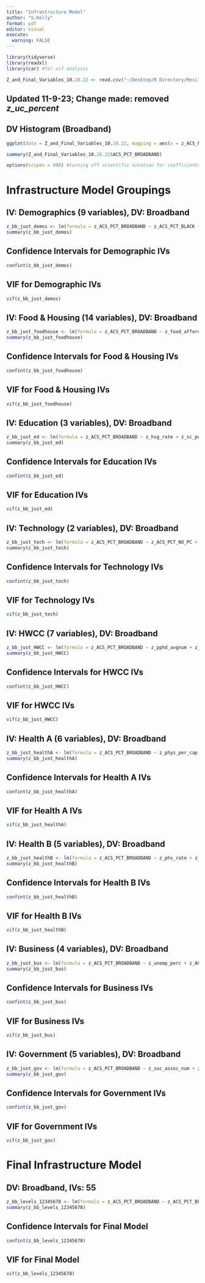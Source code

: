 ```yaml
---
title: "Infrastructure Model"
author: "S.Kelly"
format: pdf
editor: visual
execute: 
  warning: FALSE
---
```


```r
library(tidyverse)
library(readxl)
library(car) #for vif analysis
```

```r
Z_and_Final_Variables_10.28.22 <- read.csv("~/Desktop/R Directory/ResiliencyProject/Z_and_Final_Variables_10.28.22.csv")
```

## Updated 11-9-23; Change made: removed *z_uc_percent*

## DV Histogram (Broadband)

```r
ggplot(data = Z_and_Final_Variables_10.28.22, mapping = aes(x = z_ACS_PCT_BROADBAND)) + geom_histogram() + labs(y = NULL)
```

```r
summary(Z_and_Final_Variables_10.28.22$ACS_PCT_BROADBAND)
```

```r
options(scipen = 990) #turning off scientific notation for coefficients
```

# Infrastructure Model Groupings

## IV: Demographics (9 variables), DV: Broadband

```r
z_bb_just_demos <- lm(formula = z_ACS_PCT_BROADBAND ~ z_ACS_PCT_BLACK + z_ACS_PCT_HISPAN + z_SVI_RPL_THEME1_SOCIECO + z_SVI_RPL_THEME2_HH_DISB + z_SVI_RPL_THEME3_MINO + z_SVI_RPL_THEME4_HH_TRANS + z_ACS_PCT_ENGL_NOT_WELL + z_ACS_PCT_NON_CITIZEN + z_ACS_MEDIAN_AGE, data = Z_and_Final_Variables_10.28.22) 
summary(z_bb_just_demos)
```

## Confidence Intervals for Demographic IVs

```r
confint(z_bb_just_demos)
```

## VIF for Demographic IVs

```r
vif(z_bb_just_demos)
```

## IV: Food & Housing (14 variables), DV: Broadband

```r
z_bb_just_foodhouse <- lm(formula = z_ACS_PCT_BROADBAND ~ z_food_afford + z_fd_enviro_indx + z_fi_percent + z_ACS_PCT_FOOD_STAMP + z_childelig_lunch_perc + z_shp_percent + z_shcb_percent + z_ACS_PCT_NO_VEH + z_ACS_PCT_RENTER_HH_CHILD + z_ACS_PCT_RENT_COST_30PCT + z_ACS_PCT_MOBILE_HOME + z_ACS_PCT_OWNED_HH + z_ACS_PCT_OWNER_HH_CHILD + z_ACS_MEDIAN_HOME_VALUE, data = Z_and_Final_Variables_10.28.22)
summary(z_bb_just_foodhouse)
```

## Confidence Intervals for Food & Housing IVs

```r
confint(z_bb_just_foodhouse)
```

## VIF for Food & Housing IVs

```r
vif(z_bb_just_foodhouse)
```

## IV: Education (3 variables), DV: Broadband

```r
z_bb_just_ed <- lm(formula = z_ACS_PCT_BROADBAND ~ z_hsg_rate + z_sc_percent + z_ms_average, data = Z_and_Final_Variables_10.28.22)
summary(z_bb_just_ed)
```

## Confidence Intervals for Education IVs

```r
confint(z_bb_just_ed)
```

## VIF for Education IVs

```r
vif(z_bb_just_ed)
```

## IV: Technology (2 variables), DV: Broadband

```r
z_bb_just_tech <- lm(formula = z_ACS_PCT_BROADBAND ~ z_ACS_PCT_NO_PC + z_ACS_PCT_SMARTPHONE, data = Z_and_Final_Variables_10.28.22)
summary(z_bb_just_tech)
```

## Confidence Intervals for Technology IVs

```r
confint(z_bb_just_tech)
```

## VIF for Technology IVs

```r
vif(z_bb_just_tech)
```

## IV: HWCC (7 variables), DV: Broadband

```r
z_bb_just_HWCC <- lm(formula = z_ACS_PCT_BROADBAND ~ z_pphd_avgnum + z_pmhd_avgnum + z_lbw_percent_lbw + z_pi_phy_inact + z_cip_perc + z_csph_perc + z_ACS_PCT_CHILD_DISAB, data = Z_and_Final_Variables_10.28.22)
summary(z_bb_just_HWCC)
```

## Confidence Intervals for HWCC IVs

```r
confint(z_bb_just_HWCC)
```

## VIF for HWCC IVs

```r
vif(z_bb_just_HWCC)
```

## IV: Health A (6 variables), DV: Broadband

```r
z_bb_just_healthA <- lm(formula = z_ACS_PCT_BROADBAND ~ z_phys_per_cap + z_mhp_per_cap + z_dents_per_cap + z_uninsur_perc + z_opcp_rate + z_TeenBirths, data = Z_and_Final_Variables_10.28.22)
summary(z_bb_just_healthA)
```

## Confidence Intervals for Health A IVs

```r
confint(z_bb_just_healthA)
```

## VIF for Health A IVs

```r
vif(z_bb_just_healthA)
```

## IV: Health B (5 variables), DV: Broadband

```r
z_bb_just_healthB <- lm(formula = z_ACS_PCT_BROADBAND ~ z_phs_rate + z_ms_perc_ann + z_AMFAR_AMATFAC + z_MP_PERCPEN + z_AHRF_RURAL_H_CLINIC, data = Z_and_Final_Variables_10.28.22)
summary(z_bb_just_healthB)
```

## Confidence Intervals for Health B IVs

```r
confint(z_bb_just_healthB)
```

## VIF for Health B IVs

```r
vif(z_bb_just_healthB)
```

## IV: Business (4 variables), DV: Broadband

```r
z_bb_just_bus <- lm(formula = z_ACS_PCT_BROADBAND ~ z_unemp_perc + z_ACS_GINI_INDEX + z_ACS_MEDIAN_HH_INCOME + z_ACS_PCT_WORK_NO_CAR, data = Z_and_Final_Variables_10.28.22)
summary(z_bb_just_bus)
```

## Confidence Intervals for Business IVs

```r
confint(z_bb_just_bus)
```

## VIF for Business IVs

```r
vif(z_bb_just_bus)
```

## IV: Government (5 variables), DV: Broadband

```r
z_bb_just_gov <- lm(formula = z_ACS_PCT_BROADBAND ~ z_soc_assoc_num + z_aeo_perc_w_acc + z_dwv_presence + z_ACS_PCT_HH_PUB_ASSIST + z_AHRF_TXC_SITE_NO_CNTRL, data = Z_and_Final_Variables_10.28.22)
summary(z_bb_just_gov)
```

## Confidence Intervals for Government IVs

```r
confint(z_bb_just_gov)
```

## VIF for Government IVs

```r
vif(z_bb_just_gov)
```

# Final Infrastructure Model

## DV: Broadband, IVs: 55

```r
z_bb_levels_12345678 <- lm(formula = z_ACS_PCT_BROADBAND ~ z_ACS_PCT_BLACK + z_ACS_PCT_HISPAN + z_SVI_RPL_THEME1_SOCIECO + z_SVI_RPL_THEME2_HH_DISB + z_SVI_RPL_THEME3_MINO + z_SVI_RPL_THEME4_HH_TRANS + z_ACS_PCT_ENGL_NOT_WELL + z_ACS_PCT_NON_CITIZEN + z_ACS_MEDIAN_AGE + z_food_afford + z_fd_enviro_indx + z_fi_percent + z_ACS_PCT_FOOD_STAMP + z_childelig_lunch_perc + z_shp_percent + z_shcb_percent + z_ACS_PCT_NO_VEH + z_ACS_PCT_RENTER_HH_CHILD + z_ACS_PCT_RENT_COST_30PCT + z_ACS_PCT_MOBILE_HOME + z_ACS_PCT_OWNED_HH + z_ACS_PCT_OWNER_HH_CHILD + z_ACS_MEDIAN_HOME_VALUE + z_hsg_rate + z_sc_percent + z_ms_average + z_ACS_PCT_NO_PC + z_ACS_PCT_SMARTPHONE + z_pphd_avgnum + z_pmhd_avgnum + z_lbw_percent_lbw + z_pi_phy_inact + z_cip_perc + z_csph_perc + z_ACS_PCT_CHILD_DISAB + z_phys_per_cap + z_mhp_per_cap + z_dents_per_cap + z_uninsur_perc + z_opcp_rate + z_TeenBirths + z_phs_rate + z_ms_perc_ann + z_AMFAR_AMATFAC + z_MP_PERCPEN + z_AHRF_RURAL_H_CLINIC + z_unemp_perc + z_ACS_GINI_INDEX + z_ACS_MEDIAN_HH_INCOME + z_ACS_PCT_WORK_NO_CAR + z_soc_assoc_num + z_aeo_perc_w_acc + z_dwv_presence + z_ACS_PCT_HH_PUB_ASSIST + z_AHRF_TXC_SITE_NO_CNTRL, data = Z_and_Final_Variables_10.28.22)
summary(z_bb_levels_12345678)
```

## Confidence Intervals for Final Model

```r
confint(z_bb_levels_12345678)
```

## VIF for Final Model

```r
vif(z_bb_levels_12345678)
```
